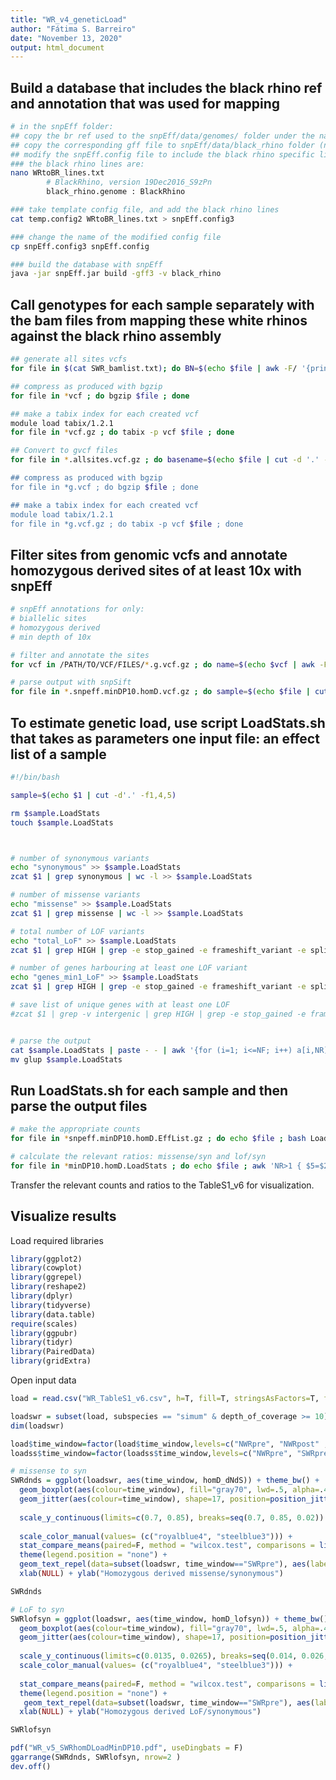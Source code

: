 ```yaml
---
title: "WR_v4_geneticLoad"
author: "Fátima S. Barreiro"
date: "November 13, 2020"
output: html_document
---
```




## Build a database that includes the black rhino ref and annotation that was used for mapping
```bash
# in the snpEff folder:
## copy the br ref used to the snpEff/data/genomes/ folder under the name black_rhino.fa
## copy the corresponding gff file to snpEff/data/black_rhino folder (newly made) under the number of genes.gff
## modify the snpEff.config file to include the black rhino specific lines
### the black rhino lines are:
nano WRtoBR_lines.txt
        # BlackRhino, version 19Dec2016_S9zPn
        black_rhino.genome : BlackRhino

### take template config file, and add the black rhino lines
cat temp.config2 WRtoBR_lines.txt > snpEff.config3

### change the name of the modified config file
cp snpEff.config3 snpEff.config

### build the database with snpEff
java -jar snpEff.jar build -gff3 -v black_rhino

```


## Call genotypes for each sample separately with the bam files from mapping these white rhinos against the black rhino assembly
```bash

## generate all sites vcfs
for file in $(cat SWR_bamlist.txt); do BN=$(echo $file | awk -F/ '{print $NF}'| cut -d '.' -f1); java -Djava.io.tmpdir=/home/scratch/ -XX:ParallelGCThreads=16 -XX:+UseParallelGC -XX:-UsePerfData -Xms5g -Xmx60g -jar /GenomeAnalysisTK/GenomeAnalysisTK.jar -T HaplotypeCaller -R /PATH/TO/BLACK/RHINO/REF/ASSEMBLY/black_rhino_ref.fasta --output_mode EMIT_ALL_SITES -I $file -o $BN".allsites.vcf"  -nct 5 -ERC BP_RESOLUTION --min_base_quality_score 20 -mmq 30 ; done

## compress as produced with bgzip
for file in *vcf ; do bgzip $file ; done 

## make a tabix index for each created vcf 
module load tabix/1.2.1 
for file in *vcf.gz ; do tabix -p vcf $file ; done 

## Convert to gvcf files
for file in *.allsites.vcf.gz ; do basename=$(echo $file | cut -d '.' -f1) ; java -Djava.io.tmpdir=/home/people/fasaba/scratch/ -jar /GenomeAnalysisTK/GenomeAnalysisTK.jar -T GenotypeGVCFs -R /PATH/TO/BLACK/RHINO/REF/ASSEMBLY/black_rhino_ref.fasta --variant $file --includeNonVariantSites -o "$basename".g.vcf" ; done 

## compress as produced with bgzip
for file in *g.vcf ; do bgzip $file ; done 

## make a tabix index for each created vcf 
module load tabix/1.2.1 
for file in *g.vcf.gz ; do tabix -p vcf $file ; done 

```


## Filter sites from genomic vcfs and annotate homozygous derived sites of at least 10x with snpEff 
```bash
# snpEff annotations for only:
# biallelic sites
# homozygous derived
# min depth of 10x

# filter and annotate the sites 
for vcf in /PATH/TO/VCF/FILES/*.g.vcf.gz ; do name=$(echo $vcf | awk -F/ '{print $NF}' | sed 's/.g.vcf.gz//g') ; zcat $vcf | bcftools view -c 1 -g hom -i 'TYPE="snp" && FORMAT/DP>9' $vcf | java -Xmx4g -jar ./snpEff/snpEff.jar -c ./snpEff/snpEff.config -v black_rhino | bgzip > $name.Black_rhino.snpeff.minDP10.homD.vcf.gz ; done

# parse output with snpSift
for file in *.snpeff.minDP10.homD.vcf.gz ; do sample=$(echo $file | cut -d'.' -f1-5); echo $sample ; zcat $file | ./snpEff/scripts/vcfEffOnePerLine.pl | java -jar ./snpEff/SnpSift.jar extractFields - CHROM POS REF ALT "EFF[*].IMPACT" "EFF[*].GENE" "EFF[*].EFFECT" > $sample.EffList ; done
```



## To estimate genetic load, use script LoadStats.sh that takes as parameters one input file: an effect list of a sample
```bash
#!/bin/bash

sample=$(echo $1 | cut -d'.' -f1,4,5)

rm $sample.LoadStats
touch $sample.LoadStats



# number of synonymous variants
echo "synonymous" >> $sample.LoadStats
zcat $1 | grep synonymous | wc -l >> $sample.LoadStats

# number of missense variants 
echo "missense" >> $sample.LoadStats
zcat $1 | grep missense | wc -l >> $sample.LoadStats

# total number of LOF variants 
echo "total_LoF" >> $sample.LoadStats
zcat $1 | grep HIGH | grep -e stop_gained -e frameshift_variant -e splice_acceptor_variant -e splice_donor_variant | wc -l >> $sample.LoadStats

# number of genes harbouring at least one LOF variant
echo "genes_min1_LoF" >> $sample.LoadStats
zcat $1 | grep HIGH | grep -e stop_gained -e frameshift_variant -e splice_acceptor_variant -e splice_donor_variant | cut -f6 | sort | uniq | wc -l >> $sample.LoadStats

# save list of unique genes with at least one LOF
#zcat $1 | grep -v intergenic | grep HIGH | grep -e stop_gained -e frameshift_variant -e splice_acceptor_variant -e splice_donor_variant | cut -f6 | sort | uniq > $sample.minDP8.genesLOF


# parse the output
cat $sample.LoadStats | paste - - | awk '{for (i=1; i<=NF; i++) a[i,NR]=$i ; max=(max<NF?NF:max)} END {for (i=1; i<=max; i++) {for (j=1; j<=NR; j++) printf "%s%s", a[i,j], (j==NR?RS:FS) }}' | sed 's/ /\t/g' > glup
mv glup $sample.LoadStats
```



## Run LoadStats.sh for each sample and then parse the output files
```bash
# make the appropriate counts
for file in *snpeff.minDP10.homD.EffList.gz ; do echo $file ; bash LoadStats.sh $file ; done

# calculate the relevant ratios: missense/syn and lof/syn
for file in *minDP10.homD.LoadStats ; do echo $file ; awk 'NR>1 { $5=$2/$1 ; $6=$3/$1} {print}' $file ; done | grep -v synonymous | paste - - | sed 's/.LoadStats//g' | sed 's/ /\t/g' 
```

Transfer the relevant counts and ratios to the TableS1_v6 for visualization.



## Visualize results

Load required libraries
```r
library(ggplot2)
library(cowplot)
library(ggrepel)
library(reshape2)
library(dplyr)
library(tidyverse)
library(data.table)
require(scales)
library(ggpubr)
library(tidyr)
library(PairedData)
library(gridExtra)
```


Open input data
```r
load = read.csv("WR_TableS1_v6.csv", h=T, fill=T, stringsAsFactors=T, fileEncoding="latin1")
```


```r
loadswr = subset(load, subspecies == "simum" & depth_of_coverage >= 10)
dim(loadswr)
```


```r
load$time_window=factor(load$time_window,levels=c("NWRpre", "NWRpost" ,"SWRpre", "SWRpost"))
loadss$time_window=factor(loadss$time_window,levels=c("NWRpre", "SWRpre", "SWRpost"))
```


```r
# missense to syn
SWRdnds = ggplot(loadswr, aes(time_window, homD_dNdS)) + theme_bw() +
  geom_boxplot(aes(colour=time_window), fill="gray70", lwd=.5, alpha=.4) + 
  geom_jitter(aes(colour=time_window), shape=17, position=position_jitter(0.11), cex=3, alpha=.6) + 
  
  scale_y_continuous(limits=c(0.7, 0.85), breaks=seq(0.7, 0.85, 0.02)) +
  
  scale_color_manual(values= (c("royalblue4", "steelblue3"))) +
  stat_compare_means(paired=F, method = "wilcox.test", comparisons = list(c("SWRpost", "SWRpre")), method.args = list(alternative = "less")) +
  theme(legend.position = "none") +
  geom_text_repel(data=subset(loadswr, time_window=="SWRpre"), aes(label=sample_name), size=3) +
  xlab(NULL) + ylab("Homozygous derived missense/synonymous")

SWRdnds

# LoF to syn
SWRlofsyn = ggplot(loadswr, aes(time_window, homD_lofsyn)) + theme_bw() +
  geom_boxplot(aes(colour=time_window), fill="gray70", lwd=.5, alpha=.4) + 
  geom_jitter(aes(colour=time_window), shape=17, position=position_jitter(0.11), cex=3, alpha=.6) + 
  
  scale_y_continuous(limits=c(0.0135, 0.0265), breaks=seq(0.014, 0.026, 0.002)) +
  scale_color_manual(values= (c("royalblue4", "steelblue3"))) +
  
  stat_compare_means(paired=F, method = "wilcox.test", comparisons = list(c("SWRpre", "SWRpost")), method.args = list(alternative = "greater")) +
  theme(legend.position = "none") +
   geom_text_repel(data=subset(loadswr, time_window=="SWRpre"), aes(label=sample_name), size=3) +
  xlab(NULL) + ylab("Homozygous derived LoF/synonymous")

SWRlofsyn
```

```r
pdf("WR_v5_SWRhomDLoadMinDP10.pdf", useDingbats = F)
ggarrange(SWRdnds, SWRlofsyn, nrow=2 )
dev.off()
```
































